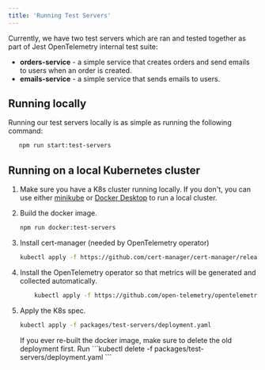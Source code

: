 ```yaml
---
title: 'Running Test Servers'
---
```


Currently, we have two test servers which are ran and tested together as part of Jest OpenTelemetry internal test suite:

- **orders-service** - a simple service that creates orders and send emails to users when an order is created.
- **emails-service** - a simple service that sends emails to users.

## Running locally

Running our test servers locally is as simple as running the following command:

```bash
   npm run start:test-servers
```

## Running on a local Kubernetes cluster

1. Make sure you have a K8s cluster running locally.
   If you don't, you can use either [minikube](https://kubernetes.io/docs/tasks/tools/install-minikube/)
   or [Docker Desktop](https://www.docker.com/products/docker-desktop) to run a local cluster.

1. Build the docker image.

   ```bash
   npm run docker:test-servers
   ```

1. Install cert-manager (needed by OpenTelemetry operator)

   ```bash
   kubectl apply -f https://github.com/cert-manager/cert-manager/releases/download/v1.11.0/cert-manager.yaml
   ```

1. Install the OpenTelemetry operator so that metrics will be generated and collected automatically.

   ```bash
       kubectl apply -f https://github.com/open-telemetry/opentelemetry-operator/releases/latest/download/opentelemetry-operator.yaml
   ```

1. Apply the K8s spec.

   ```bash
   kubectl apply -f packages/test-servers/deployment.yaml
   ```

   <Warning>
     If you ever re-built the docker image, make sure to delete the old
     deployment first. Run ```kubectl delete -f
     packages/test-servers/deployment.yaml ```
   </Warning>
